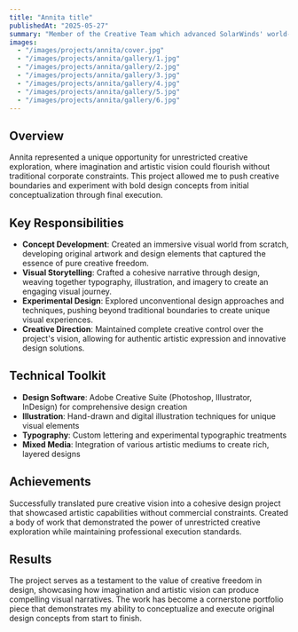 ---
title: "Annita title"
publishedAt: "2025-05-27"
summary: "Member of the Creative Team which advanced SolarWinds' world-class solutions in a fast-paced environment."
images:
  - "/images/projects/annita/cover.jpg"
  - "/images/projects/annita/gallery/1.jpg"
  - "/images/projects/annita/gallery/2.jpg"
  - "/images/projects/annita/gallery/3.jpg"
  - "/images/projects/annita/gallery/4.jpg"
  - "/images/projects/annita/gallery/5.jpg"
  - "/images/projects/annita/gallery/6.jpg"  
---

## Overview

Annita represented a unique opportunity for unrestricted creative exploration, where imagination and artistic vision could flourish without traditional corporate constraints. This project allowed me to push creative boundaries and experiment with bold design concepts from initial conceptualization through final execution.

## Key Responsibilities

- **Concept Development**: Created an immersive visual world from scratch, developing original artwork and design elements that captured the essence of pure creative freedom.
- **Visual Storytelling**: Crafted a cohesive narrative through design, weaving together typography, illustration, and imagery to create an engaging visual journey.
- **Experimental Design**: Explored unconventional design approaches and techniques, pushing beyond traditional boundaries to create unique visual experiences.
- **Creative Direction**: Maintained complete creative control over the project's vision, allowing for authentic artistic expression and innovative design solutions.

## Technical Toolkit

- **Design Software**: Adobe Creative Suite (Photoshop, Illustrator, InDesign) for comprehensive design creation
- **Illustration**: Hand-drawn and digital illustration techniques for unique visual elements
- **Typography**: Custom lettering and experimental typographic treatments
- **Mixed Media**: Integration of various artistic mediums to create rich, layered designs

## Achievements

Successfully translated pure creative vision into a cohesive design project that showcased artistic capabilities without commercial constraints. Created a body of work that demonstrated the power of unrestricted creative exploration while maintaining professional execution standards.

## Results

The project serves as a testament to the value of creative freedom in design, showcasing how imagination and artistic vision can produce compelling visual narratives. The work has become a cornerstone portfolio piece that demonstrates my ability to conceptualize and execute original design concepts from start to finish.